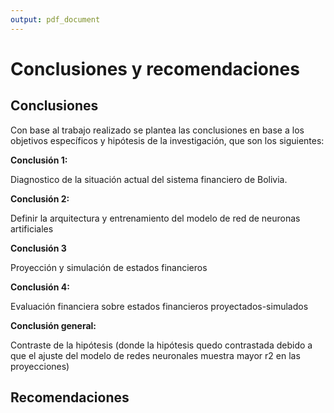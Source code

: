 ```yaml
---
output: pdf_document
---
```


# Conclusiones y recomendaciones

## Conclusiones

Con base al trabajo realizado se plantea las conclusiones en base a los objetivos específicos y hipótesis de la investigación, que son los siguientes:


**Conclusión 1:**

Diagnostico de la situación actual del sistema financiero de Bolivia.

**Conclusión 2:**

Definir la arquitectura y entrenamiento del modelo de red de neuronas artificiales

**Conclusión 3**

Proyección y simulación de estados financieros

**Conclusión 4:**

Evaluación financiera sobre estados financieros proyectados-simulados

**Conclusión general:**

Contraste de la hipótesis (donde la hipótesis quedo contrastada debido a que el ajuste del modelo de redes neuronales muestra mayor r2 en las proyecciones)


## Recomendaciones

